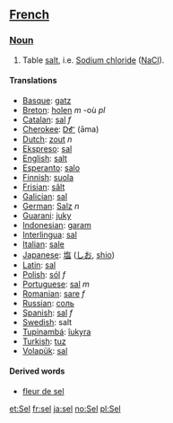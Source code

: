 ==[[French]]==

===[[Noun]]===
#Table [[salt]], i.e. [[Sodium chloride]] ([[NaCl]]).

====Translations====

*[[Basque]]: [[gatz]]
*[[Breton]]: [[holen]] ''m'' -où ''pl''
*[[Catalan]]: [[sal]] ''f''
*[[Cherokee]]: [[ᎠᎹ]] (āma)
*[[Dutch]]: [[zout]] ''n''
*[[Ekspreso]]: [[sal]]
*[[English]]: [[salt]]
*[[Esperanto]]: [[salo]]
*[[Finnish]]: [[suola]]
*[[Frisian]]: [[sâlt]]
*[[Galician]]: [[sal]]
*[[German]]: [[Salz]] ''n''
*[[Guarani]]: [[juky]]
*[[Indonesian]]: [[garam]]
*[[Interlingua]]: [[sal]] 
*[[Italian]]: [[sale]] 
*[[Japanese]]: [[塩]] ([[しお]], [[shio]])
*[[Latin]]: [[sal]]
*[[Polish]]: [[sól]] ''f''
*[[Portuguese]]: [[sal]] ''m''
*[[Romanian]]: [[sare]] ''f''
*[[Russian]]: [[соль]]
*[[Spanish]]: [[sal]] ''f''
*[[Swedish]]: salt
*[[Tupinambá]]: [[îukyra]]
*[[Turkish]]: [[tuz]]
*[[Volapük]]: [[sal]]

====Derived words====
*[[fleur de sel]]

[[et:Sel]]
[[fr:sel]]
[[ja:sel]]
[[no:Sel]]
[[pl:Sel]]